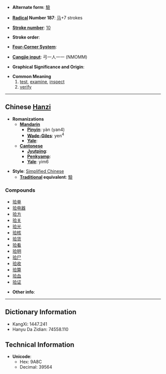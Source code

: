 * '''Alternate form''': [[驗]]

* '''[[Wiktionary:Chinese radical index| Radical]] Number 187''': [[Wiktionary:Chinese radical index 马|马]]+7 strokes

* '''[[Wiktionary:Chinese total strokes index|Stroke number]]''': [[Wiktionary:Chinese total strokes index 10|10]]

* '''Stroke order''': 

* '''[[Wiktionary:Chinese four corner index|Four-Corner System]]''': 

* '''[[Wiktionary:Chinese Cangjie index|Cangjie input]]''': 弓一人一一 (NMOMM)

* '''Graphical Significance and Origin''': 

* '''Common Meaning'''
*# [[test]], [[examine]], [[inspect]]
*# [[verify]]


----

== Chinese [[Hanzi]] ==

* '''Romanizations'''
** '''[[Mandarin]]'''
*** '''[[Pinyin]]''': yàn (yan4)
*** '''[[Wade-Giles]]''': yen<sup>4</sup>
*** '''[[Yale]]''': 
** '''[[Cantonese]]'''
*** '''[[Jyutping]]''':
*** '''[[Penkyamp]]''': 
*** '''[[Yale]]''': yim6

* '''Style''': [[Simplified Chinese]] 
** '''[[Traditional Chinese|Traditional]] equivalent''': [[驗]]

===Compounds===
*[[验单]]
*[[验电器]]
*[[验方]]
*[[验关]]
*[[验光]]
*[[验核]]
*[[验货]]
*[[验看]]
*[[验明]]
*[[验尸]]
*[[验收]]
*[[验算]]
*[[验血]]
*[[验证]]

* '''Other info''': 

----

== Dictionary Information ==

* KangXi: 1447.241
* Hanyu Da Zidian: 74558.110

== Technical Information ==

* '''Unicode''':
** Hex: 9A8C
** Decimal: 39564